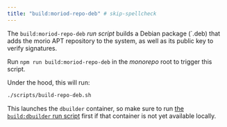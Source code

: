 ```yaml
---
title: "build:moriod-repo-deb" # skip-spellcheck
---
```


The `build:moriod-repo-deb` _run script_ builds a Debian package (`.deb)
that adds the morio APT repository to the system, as well as its public key
to verify signatures.

Run `npm run build:moriod-repo-deb` in the _monorepo_ root to trigger this script.

Under the hood, this will run:

```sh title="Terminal"
./scripts/build-repo-deb.sh
```

This launches the `dbuilder` container, so make sure to run [the
`build:dbuilder` run
script](/docs/reference/contributors/monorepo/run-scripts/build-dbuilder/)
first if that container is not yet available locally.

